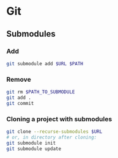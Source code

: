 # Git

## Submodules

### Add

```zsh
git submodule add $URL $PATH
```

### Remove

```zsh
git rm $PATH_TO_SUBMODULE
git add .
git commit
```

### Cloning a project with submodules

```zsh
git clone --recurse-submodules $URL
# or, in directory after cloning:
git submodule init
git submodule update
```
